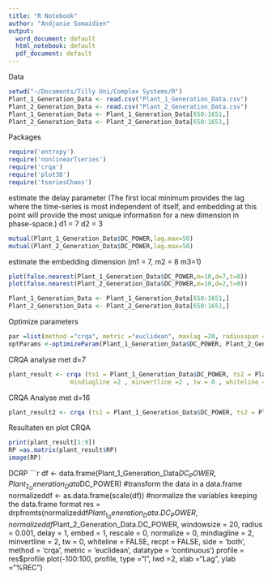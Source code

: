 ```yaml
---
title: "R Notebook"
author: "Andjanie Somaidien"
output:
  word_document: default
  html_notebook: default
  pdf_document: default
---
```

Data
```r
setwd("~/Documents/Tilly Uni/Complex Systems/R")
Plant_1_Generation_Data <- read.csv("Plant_1_Generation_Data.csv")
Plant_2_Generation_Data <- read.csv("Plant_2_Generation_Data.csv")
Plant_1_Generation_Data <- Plant_1_Generation_Data[650:1651,]
Plant_2_Generation_Data <- Plant_2_Generation_Data[650:1651,]
```

Packages
```r
require('entropy')
require('nonlinearTseries')
require('crqa')
require('plot3D')
require('tseriesChaos')

```

estimate the delay parameter (The first local minimum provides the lag where the time-series is most independent of itself, and embedding at this point will provide the most unique information for  a  new  dimension  in  phase-space.) d1 = 7 d2 = 3
```r
mutual(Plant_1_Generation_Data$DC_POWER,lag.max=50)
mutual(Plant_2_Generation_Data$DC_POWER,lag.max=50)
```

estimate the embedding  dimension (m1 = 7, m2 = 8 m3=1)
```r
plot(false.nearest(Plant_1_Generation_Data$DC_POWER,m=10,d=7,t=0))
plot(false.nearest(Plant_2_Generation_Data$DC_POWER,m=10,d=2,t=0))
```


```r
Plant_1_Generation_Data <- Plant_1_Generation_Data[650:1651,]
Plant_2_Generation_Data <- Plant_2_Generation_Data[650:1651,]
```
Optimize parameters
```r
par =list(method ="crqa", metric ="euclidean", maxlag =20, radiusspan =100, radiussample =40, normalize =0, rescale =4, mindiagline =10, minvertline =10, tw =0, whiteline =FALSE, recpt =FALSE, side ="both", datatype ="continuous", fnnpercent  =20,  typeami ="mindip", nbins  =50, criterion ="firstBelow",threshold =1, maxEmb =20, numSamples =500, Rtol =10, Atol =2)
optParams <-optimizeParam(Plant_1_Generation_Data$DC_POWER, Plant_2_Generation_Data$DC_POWER, par,min.rec =2, max.rec =5)
```

CRQA analyse met d=7
```r
plant_result <- crqa (ts1 = Plant_1_Generation_Data$DC_POWER, ts2 = Plant_2_Generation_Data$DC_POWER,                  delay = 7, embed = 5, rescale =2, radius = 0.1019038, normalize = 2, 
                 mindiagline =2 , minvertline =2 , tw = 0 , whiteline = FALSE, recpt = FALSE, side =                  "both", method = "crqa", metric = "euclidean", datatype = "continuous")
```

CRQA Analyse met d=16
```r
plant_result2 <- crqa (ts1 = Plant_1_Generation_Data$DC_POWER, ts2 = Plant_2_Generation_Data$DC_POWER,delay = 16, embed = 5, rescale =2, radius = 0.1019038, normalize = 2, mindiagline =2 , minvertline =2 , tw = 0 , whiteline = FALSE, recpt = FALSE, side =                  "both", method = "crqa", metric = "euclidean", datatype = "continuous")
```


Resultaten en plot CRQA
```r
print(plant_result[1:9])
RP =as.matrix(plant_result$RP)
image(RP)

```



DCRP
```r
df <- data.frame(Plant_1_Generation_Data$DC_POWER,Plant_2_Generation_Data$DC_POWER)
#transform the data in a data.frame
normalizeddf <- as.data.frame(scale(df)) #normalize the variables keeping the data.frame format
res = drpfromts(normalizeddf$Plant_1_Generation_Data.DC_POWER, normalizeddf$Plant_2_Generation_Data.DC_POWER, windowsize = 20,
            radius = 0.001, delay = 1, embed = 1, rescale = 0,
             normalize = 0, mindiagline = 2, minvertline = 2,
             tw = 0, whiteline = FALSE, recpt = FALSE, 
             side = 'both', method = 'crqa', 
            metric = 'euclidean', datatype = 'continuous')
profile = res$profile 
plot(-100:100, profile, type ="l", lwd =2, xlab ="Lag", ylab ="%REC")
